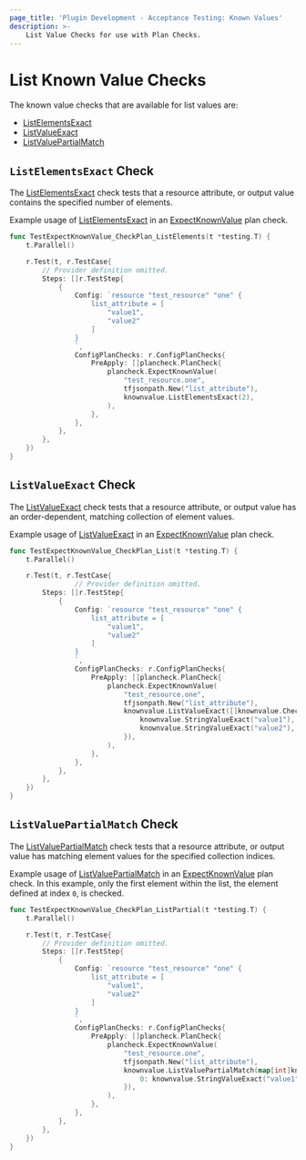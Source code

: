 ```yaml
---
page_title: 'Plugin Development - Acceptance Testing: Known Values'
description: >-
    List Value Checks for use with Plan Checks.
---
```


# List Known Value Checks

The known value checks that are available for list values are:

* [ListElementsExact](/terraform/plugin/testing/acceptance-tests/known-value-checks/list#listelementsexact-check)
* [ListValueExact](/terraform/plugin/testing/acceptance-tests/known-value-checks/list#listvalueexact-check)
* [ListValuePartialMatch](/terraform/plugin/testing/acceptance-tests/known-value-checks/list#listvaluepartialmatch-check)

## `ListElementsExact` Check

The [ListElementsExact](https://pkg.go.dev/github.com/hashicorp/terraform-plugin-testing/knownvalue#ListElementsExact) check tests that a resource attribute, or output value contains the specified number of elements.

Example usage of [ListElementsExact](https://pkg.go.dev/github.com/hashicorp/terraform-plugin-testing/knownvalue#ListElementsExact) in an [ExpectKnownValue](/terraform/plugin/testing/acceptance-tests/plan-checks/resource) plan check.

```go
func TestExpectKnownValue_CheckPlan_ListElements(t *testing.T) {
	t.Parallel()

	r.Test(t, r.TestCase{
		// Provider definition omitted.
		Steps: []r.TestStep{
			{
				Config: `resource "test_resource" "one" {
					list_attribute = [
						"value1",
						"value2"
					]
				}
				`,
				ConfigPlanChecks: r.ConfigPlanChecks{
					PreApply: []plancheck.PlanCheck{
						plancheck.ExpectKnownValue(
							"test_resource.one",
							tfjsonpath.New("list_attribute"),
							knownvalue.ListElementsExact(2),
						),
					},
				},
			},
		},
	})
}
```

## `ListValueExact` Check

The [ListValueExact](https://pkg.go.dev/github.com/hashicorp/terraform-plugin-testing/knownvalue#ListValueExact) check tests that a resource attribute, or output value has an order-dependent, matching collection of element values.

Example usage of [ListValueExact](https://pkg.go.dev/github.com/hashicorp/terraform-plugin-testing/knownvalue#ListValueExact) in an [ExpectKnownValue](/terraform/plugin/testing/acceptance-tests/plan-checks/resource) plan check.

```go
func TestExpectKnownValue_CheckPlan_List(t *testing.T) {
	t.Parallel()

	r.Test(t, r.TestCase{
				// Provider definition omitted.
		Steps: []r.TestStep{
			{
				Config: `resource "test_resource" "one" {
					list_attribute = [
						"value1",
						"value2"
					]
				}
				`,
				ConfigPlanChecks: r.ConfigPlanChecks{
					PreApply: []plancheck.PlanCheck{
						plancheck.ExpectKnownValue(
							"test_resource.one",
							tfjsonpath.New("list_attribute"),
							knownvalue.ListValueExact([]knownvalue.Check{
								knownvalue.StringValueExact("value1"),
								knownvalue.StringValueExact("value2"),
							}),
						),
					},
				},
			},
		},
	})
}
```

## `ListValuePartialMatch` Check

The [ListValuePartialMatch](https://pkg.go.dev/github.com/hashicorp/terraform-plugin-testing/knownvalue#ListValuePartialMatch) check tests that a resource attribute, or output value has matching element values for the specified collection indices.

Example usage of [ListValuePartialMatch](https://pkg.go.dev/github.com/hashicorp/terraform-plugin-testing/knownvalue#ListValuePartialMatch) in an [ExpectKnownValue](/terraform/plugin/testing/acceptance-tests/plan-checks/resource) plan check. In this example, only the first element within the list, the element defined at index `0`, is checked.

```go
func TestExpectKnownValue_CheckPlan_ListPartial(t *testing.T) {
	t.Parallel()

	r.Test(t, r.TestCase{
		// Provider definition omitted.
		Steps: []r.TestStep{
			{
				Config: `resource "test_resource" "one" {
					list_attribute = [
						"value1",
						"value2"
					]
				}
				`,
				ConfigPlanChecks: r.ConfigPlanChecks{
					PreApply: []plancheck.PlanCheck{
						plancheck.ExpectKnownValue(
							"test_resource.one",
							tfjsonpath.New("list_attribute"),
							knownvalue.ListValuePartialMatch(map[int]knownvalue.Check{
								0: knownvalue.StringValueExact("value1"),
							}),
						),
					},
				},
			},
		},
	})
}
```
